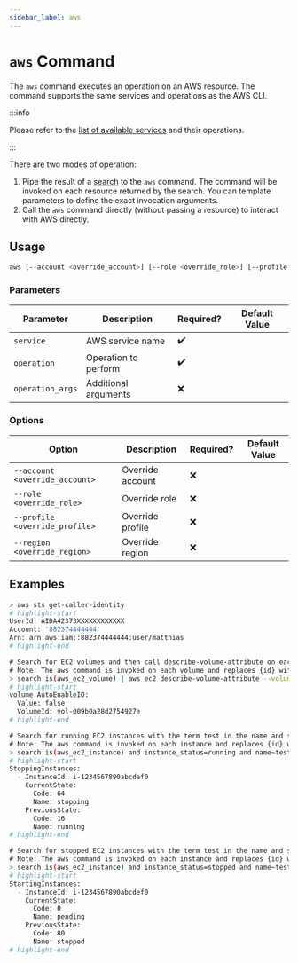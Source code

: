 ```yaml
---
sidebar_label: aws
---
```


# `aws` Command

The `aws` command executes an operation on an AWS resource. The command supports the same services and operations as the AWS CLI.

:::info

Please refer to the [list of available services](https://awscli.amazonaws.com/v2/documentation/api/latest/reference/index.html#available-services) and their operations.

:::

There are two modes of operation:

1. Pipe the result of a [search](../../search/index.mdx) to the `aws` command. The command will be invoked on each resource returned by the search. You can template parameters to define the exact invocation arguments.
2. Call the `aws` command directly (without passing a resource) to interact with AWS directly.

## Usage

```bash
aws [--account <override_account>] [--role <override_role>] [--profile <override_profile>] [--region <override_region>] [service] [operation] [operation_args]
```

### Parameters

| Parameter        | Description          | Required? | Default Value |
| ---------------- | -------------------- | --------- | ------------- |
| `service`        | AWS service name     | ✔️        |               |
| `operation`      | Operation to perform | ✔️        |               |
| `operation_args` | Additional arguments | ❌        |               |

### Options

| Option                         | Description      | Required? | Default Value |
| ------------------------------ | ---------------- | --------- | ------------- |
| `--account <override_account>` | Override account | ❌        |               |
| `--role <override_role>`       | Override role    | ❌        |               |
| `--profile <override_profile>` | Override profile | ❌        |               |
| `--region <override_region>`   | Override region  | ❌        |               |

## Examples

```bash title="Get the calling identity for the configured access"
> aws sts get-caller-identity
# highlight-start
​UserId: AIDA42373XXXXXXXXXXXX
​Account: '882374444444'
​Arn: arn:aws:iam::882374444444:user/matthias
# highlight-end
```

```bash title="Call describe-volume-attribute for all EC2 volumes"
​# Search for EC2 volumes and then call describe-volume-attribute on each volume.
​# Note: The aws command is invoked on each volume and replaces {id} with the volume ID.
> search is(aws_ec2_volume) | aws ec2 describe-volume-attribute --volume-id {id} --attribute autoEnableIO
# highlight-start
​volume AutoEnableIO:
​  Value: false
​  VolumeId: vol-009b0a28d2754927e
# highlight-end
```

```bash title="Stop running EC2 instances with name test"
​# Search for running EC2 instances with the term test in the name and stop them.
​# Note: The aws command is invoked on each instance and replaces {id} with the instance ID.
> search is(aws_ec2_instance) and instance_status=running and name~test | aws ec2 stop-instances --instance-ids {id}
# highlight-start
​StoppingInstances:
​  - InstanceId: i-1234567890abcdef0
​    CurrentState:
​      Code: 64
​      Name: stopping
​    PreviousState:
​      Code: 16
​      Name: running
# highlight-end
```

```bash title="Start stopped EC2 instances with name test"
​# Search for stopped EC2 instances with the term test in the name and start them.
​# Note: The aws command is invoked on each instance and replaces {id} with the instance ID.
> search is(aws_ec2_instance) and instance_status=stopped and name~test | aws ec2 start-instances --instance-ids {id}
# highlight-start
​StartingInstances:
​  - InstanceId: i-1234567890abcdef0
​    CurrentState:
​      Code: 0
​      Name: pending
​    PreviousState:
​      Code: 80
​      Name: stopped
# highlight-end
```
